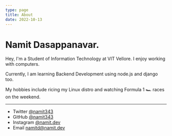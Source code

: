 ```yaml
---
type: page
title: About
date: 2022-10-13
---
```


# Namit Dasappanavar.

Hey, I'm a Student of Information Technology at VIT Vellore. I enjoy working with computers.

Currently, I am learning Backend Development using node.js and django too.

My hobbies include ricing my Linux distro and watching Formula 1 🏎️ races on the weekend.

---

- Twitter [@namit343](https://twitter.com/namit343)
- GitHub [@namit343](https://github.com/namit343)
- Instagram [@namit.dev](https://instagram.com/namit.dev)
- Email namitd@namit.dev
